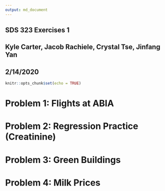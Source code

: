 ```yaml
---
output: md_document
---
```


## SDS 323 Exercises 1
## Kyle Carter, Jacob Rachiele, Crystal Tse, Jinfang Yan
## 2/14/2020

```r
knitr::opts_chunk$set(echo = TRUE)
```
# Problem 1: Flights at ABIA

# Problem 2: Regression Practice (Creatinine)

# Problem 3: Green Buildings

# Problem 4: Milk Prices
